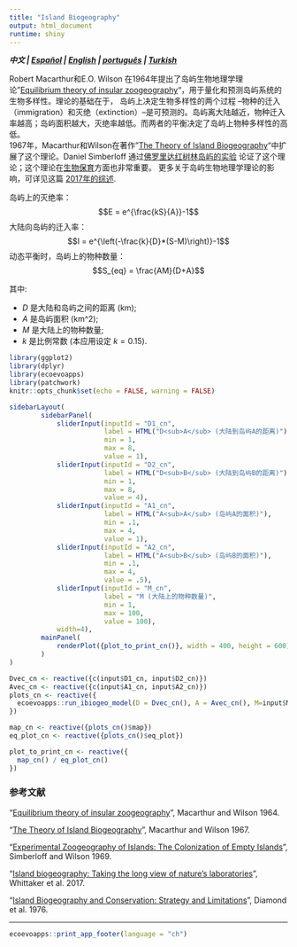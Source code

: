 ```yaml
---
title: "Island Biogeography"
output: html_document
runtime: shiny
---
```


***中文 | [Español](https://ecoevoapps.shinyapps.io/island_biogeography_es) | [English](https://ecoevoapps.shinyapps.io/island_biogeography) |  [português](https://ecoevoapps.shinyapps.io/island_biogeography_pt) |  [Turkish](https://ecoevoapps.shinyapps.io/island_biogeography_tr)  ***

Robert Macarthur和E.O. Wilson 在1964年提出了岛屿生物地理学理论"[Equilibrium theory of insular zoogeography](https://onlinelibrary.wiley.com/doi/pdf/10.1111/j.1558-5646.1963.tb03295.x)"，用于量化和预测岛屿系统的生物多样性。理论的基础在于， 岛屿上决定生物多样性的两个过程 --物种的迁入（immigration）和灭绝（extinction）--是可预测的。岛屿离大陆越近，物种迁入率越高；岛屿面积越大，灭绝率越低。而两者的平衡决定了岛屿上物种多样性的高低。  
1967年，Macarthur和Wilson在著作"[The Theory of Island Biogeography](https://en.wikipedia.org/wiki/The_Theory_of_Island_Biogeography)"中扩展了这个理论。Daniel Simberloff 通过[佛罗里达红树林岛屿的实验](https://esajournals.onlinelibrary.wiley.com/doi/abs/10.2307/1934856) 论证了这个理论；这个理论在[生物保育](https://www.jstor.org/stable/1742652)方面也非常重要。 更多关于岛屿生物地理学理论的影响，可详见这篇 [2017年的综述](https://science.sciencemag.org/content/357/6354/eaam8326).

岛屿上的灭绝率：
$$E = e^{\frac{kS}{A}}-1$$
大陆向岛屿的迁入率：
$$I = e^{\left(-\frac{k}{D}*(S-M)\right)}-1$$
动态平衡时，岛屿上的物种数量：  
$$S_{eq} = \frac{AM}{D+A}$$

其中:

- $D$ 是大陆和岛屿之间的距离 (km);  
- $A$ 是岛屿面积 (km^2);  
- $M$ 是大陆上的物种数量;  
- $k$ 是比例常数 (本应用设定 $k=0.15$).


```r
library(ggplot2)
library(dplyr)
library(ecoevoapps)
library(patchwork)
knitr::opts_chunk$set(echo = FALSE, warning = FALSE)
```



```r
sidebarLayout(
        sidebarPanel(
            sliderInput(inputId = "D1_cn",
                        label = HTML("D<sub>A</sub> (大陆到岛屿A的距离)"),
                        min = 1,
                        max = 8,
                        value = 1),
            sliderInput(inputId = "D2_cn",
                        label = HTML("D<sub>B</sub> (大陆到岛屿B的距离)"),
                        min = 1,
                        max = 8,
                        value = 4),            
            sliderInput(inputId = "A1_cn",
                        label = HTML("A<sub>A</sub> (岛屿A的面积)"),
                        min = .1,
                        max = 4,
                        value = 1),
            sliderInput(inputId = "A2_cn",
                        label = HTML("A<sub>B</sub> (岛屿B的面积)"),
                        min = .1,
                        max = 4,
                        value = .5),
            sliderInput(inputId = "M_cn",
                        label = "M (大陆上的物种数量)",
                        min = 1,
                        max = 100,
                        value = 100),
            width=4),
        mainPanel(
            renderPlot({plot_to_print_cn()}, width = 400, height = 600)
        )
)

Dvec_cn <- reactive({c(input$D1_cn, input$D2_cn)})
Avec_cn <- reactive({c(input$A1_cn, input$A2_cn)})
plots_cn <- reactive({
  ecoevoapps::run_ibiogeo_model(D = Dvec_cn(), A = Avec_cn(), M=input$M_cn, k=0.015)
})

map_cn <- reactive({plots_cn()$map})
eq_plot_cn <- reactive({plots_cn()$eq_plot})

plot_to_print_cn <- reactive({
  map_cn() / eq_plot_cn()
})

```



### 参考文献 

"[Equilibrium theory of insular zoogeography](https://onlinelibrary.wiley.com/doi/pdf/10.1111/j.1558-5646.1963.tb03295.x)", Macarthur and Wilson 1964.  

"[The Theory of Island Biogeography](https://en.wikipedia.org/wiki/The_Theory_of_Island_Biogeography)", Macarthur and Wilson 1967. 

"[Experimental Zoogeography of Islands: The Colonization of Empty Islands](https://esajournals.onlinelibrary.wiley.com/doi/abs/10.2307/1934856)", Simberloff and Wilson 1969.  

"[Island biogeography: Taking the long view of nature’s laboratories](https://science.sciencemag.org/content/357/6354/eaam8326)", Whittaker et al. 2017. 

"[Island Biogeography and Conservation: Strategy and Limitations](https://www.jstor.org/stable/1742652)", Diamond et al. 1976. 

-------------


```r
ecoevoapps::print_app_footer(language = "ch")
```
